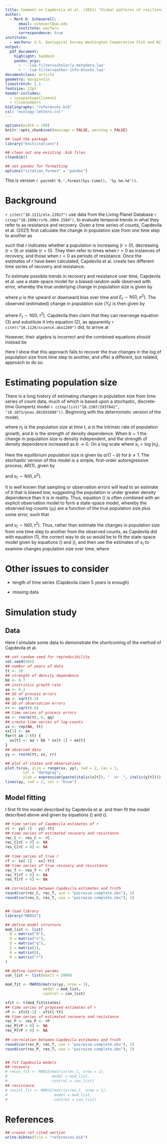 ```yaml
---
title: Comment on Capdevila et al. (2021) "Global patterns of resilience decline in vertebrate populations"
author:
  - Mark D. Scheuerell:
      email: scheuerl@uw.edu
      institute: wacfwru
      correspondence: true
institute:
  - wacfwru: U.S. Geological Survey Washington Cooperative Fish and Wildlife Research Unit, School of Aquatic and Fishery Sciences, University of Washington, Seattle, WA
output:
  pdf_document:
    highlight: haddock
    pandoc_args:
      - '--lua-filter=scholarly-metadata.lua'
      - '--lua-filter=author-info-blocks.lua'
documentclass: article
geometry: margin=1in
linestretch: 1.1
fontsize: 12pt
header-includes:
  - \usepackage{lineno}
  - \linenumbers
bibliography: "references.bib"
csl: "ecology-letters.csl"
---
```


```r
options(width = 100)
knitr::opts_chunk$set(message = FALSE, warning = FALSE)

## load the package
library("knitcitations")

## clean out any existing .bib files
cleanbib()

## set pandoc for formatting
options("citation_format" = "pandoc")
```

\vspace{0.2in}

This is version `r paste0('0.',format(Sys.time(), '%y.%m.%d'))`.

# Background

`r citet("10.1111/ele.13927")` use data from the Living Planet Database `r citep("10.1098/rstb.2004.1584")`, to evaluate temporal trends in what they refer to as resistance and recovery. Given a time series of counts, Capdevila et al. (2021) first calculate the change in population size from one time step to another as

\begin{equation}
r_t = \log \left( \frac{N_{t+1}}{N_t} \right),
\end{equation}

such that $r$ indicates whether a population is increasing $(r > 0)$, decreasing $(r < 0)$ or stable $(r = 0)$. They then refer to times when $r > 0$ as instances of recovery, and those when $r < 0$ as periods of resistance. Once the estimates of $r$ have been calculated, Capdevila et al. create two different time series of recovery and resistance.

To estimate possible trends in recovery and resistance over time, Capdevila et al. use a state-space model for a biased random walk observed with error, whereby the true underlying change in population size is given by

\begin{equation}
r_t = r_{t-1} + \mu + E_t,
\end{equation}

where $\mu$ is the upward or downward bias over time and $E_t \sim \text{N}(0, \sigma^2)$. The observed (estimated) change in population size $(Y_t)$ is then given by

\begin{equation}
Y_t = r_t + F_t,
\end{equation}

where $F_t \sim \text{N}(0, \tau^2)$\footnote{I note here that Capdevila et al. incorrectly refer to $Y_t$ as the true change in population size, rather than $r_t$.}. Capdevila then claim that they can rearrange equation (3) and substitute it into equation (2), as apparently `r citet("10.1126/science.aba1289")` did, to arrive at

\begin{equation}
Y_t = Y_{t-1} + \mu + E_t + F_t.
\end{equation}

However, their algebra is incorrect and the combined equations should instead be

\begin{equation}
Y_t = Y_{t-1} + \mu + E_t + F_t - F_{t-1}.
\end{equation}

Here I show that this approach fails to recover the true changes in the log of population size from time step to another, and offer a different, but related, approach to do so.


# Estimating population size

There is a long history of estimating changes in population size from time series of count data, much of which is based upon a stochastic, discrete-time Gompertz model `r citep(list("10.2307/2937041", "10.1073/pnas.081055898"))`. Beginning with the deterministic version of the model, 

\begin{equation}
n_t = n_{t-1} \exp[a + (b - 1) \log (n_{t-1}) ],
\end{equation}

where $n_t$ is the population size at time $t$, $a$ is the intrinsic rate of population growth, and $b$ is the strength of density dependence. When $b = 1$ the change in population size is density independent, and the strength of density dependence increased as $b \rightarrow 0$. On a log scale where $x_t = \log(n_t)$,

\begin{equation}
\begin{aligned}
x_t &= x_{t-1} + a + (b - 1) x_{t-1} \\
    &= a + b x_{t-1}.
\end{aligned}
\end{equation}

Here the equilibrium population size is given by $a / (1 - b)$ for $b \neq 1$. The stochastic version of this model is a simple, first-order autoregressive process, AR(1), given by

\begin{equation} \label{proc}
x_t = a + b x_{t-1} + e_t,
\end{equation}

and $e_t \sim \text{N}(0, \sigma^2)$.

It is well known that sampling or observation errors will lead to an estimate of $b$ that is biased low, suggesting the population is under greater density dependence than it is in reality. Thus, equation (\ref{proc}) is often combined with an explicit observation model to form a state-space model, whereby the observed log-counts $(y_t)$ are a function of the true population size plus some error, such that

\begin{equation} \label{obs}
y_t = x_t + v_t,
\end{equation}

and $v_t \sim \text{N}(0, \tau^2)$. Thus, rather than estimate the changes in population size from one time step to another from the observed counts, as Capdevila did with equation (1), the correct way to do so would be to fit the state-space model given by equations (\ref{proc}) and (\ref{obs}), and then use the estimates of $x_t$ to examine changes population size over time, where

\begin{equation}
r^*_t = \left( \frac{x_{t+1}}{x_t} \right).
\end{equation}


# Other issues to consider

* length of time series (Capdevila claim 5 years is enough)

* missing data


# Simulation study

## Data

Here I simulate some data to demonstrate the shortcoming of the method of Capdevila et al.

```r
## set random seed for reproducibility
set.seed(666)
## number of years of data
tt <- 20
## strength of density dependence
bb <- 0.7
## instrinsic growth rate
aa <- 0.2
## SD of process errors
qq <- sqrt(0.3)
## SD of observation errors
rr <- sqrt(0.6)
## time series of process errors
ee <- rnorm(tt, 0, qq)
## create time series of log-counts
xx <- rep(NA, tt)
xx[1] <- aa
for(t in 2:tt) {
  xx[t] <- aa + bb * xx[t-1] + ee[t]
}
## observed data
yy <- rnorm(tt, xx, rr)
```

\vspace{0.25in}

```r
## plot of states and observations
plot.ts(xx, ylim = range(xx, yy), lwd = 2, las = 1,
        col = "darkgray",
        ylab = expression(paste(italic(x[t]), "  or  ", italic(y[t]))))
lines(yy, lwd = 2, col = "blue")
```

## Model fitting

I first fit the model described by Capdevila et al. and then fit the model described above and given by equations (\ref{proc}) and (\ref{obs}).

```r
## time series of Capdevila estimates of r
rC <- yy[-1] - yy[-tt]
## time series of estimated recovery and resistance
rec_C <- res_C <- rC
rec_C[rC < 0] <- NA
res_C[rC > 0] <- NA
  
## time series of true r
rT <- xx[-1] - xx[-tt]
## time series of true recovery and resistance
rec_T <- res_T <- rT
rec_T[rT < 0] <- NA
res_T[rT > 0] <- NA

## correlation between Capdevila estimates and truth
round(cor(rec_C, rec_T, use = "pairwise.complete.obs"), 2)
round(cor(res_C, res_T, use = "pairwise.complete.obs"), 2)


## load library
library("MARSS")

## define model structure
mod_list <- list(
  B = matrix("b"),
  U = matrix("u"),
  Q = matrix("q"),
  Z = matrix(1),
  A = matrix(0),
  R = matrix("r")
)

## define control params
con_list <- list(maxit = 2000)

mod_fit <- MARSS(matrix(yy, nrow = 1),
                 model = mod_list,
                 control = con_list)

xfit <- t(mod_fit$states)
## time series of proposed estimates of r
rP <- xfit[-1] - xfit[-tt]
## time series of estimated recovery and resistance
rec_P <- res_P <- rP
rec_P[rP < 0] <- NA
res_P[rP > 0] <- NA
  
## correlation between Capdevila estimates and truth
round(cor(rec_P, rec_T, use = "pairwise.complete.obs"), 2)
round(cor(res_P, res_T, use = "pairwise.complete.obs"), 2)


## fit Capdevila models
## recovery
# recov_fit <- MARSS(matrix(rec_C, nrow = 1),
#                    model = mod_list,
#                    control = con_list)
## resistance
# resist_fit <- MARSS(matrix(res_C, nrow = 1),
#                     model = mod_list,
#                     control = con_list)

```


# References

```r
## create ref cited section
write.bibtex(file = "references.bib")
```

